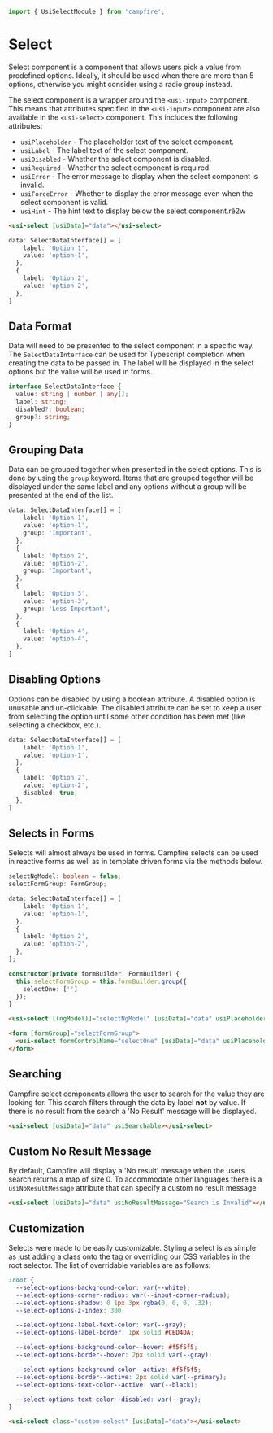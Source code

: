 ```ts
import { UsiSelectModule } from 'campfire';
```

# Select
Select component is a component that allows users pick a value from predefined options. Ideally, it should be used when there are more than 5 options, otherwise
you might consider using a radio group instead.

The select component is a wrapper around the `<usi-input>` component. This means that attributes specified in the `<usi-input>` component are also available in
the `<usi-select>` component. This includes the following attributes:

  * `usiPlaceholder` - The placeholder text of the select component.
  * `usiLabel` - The label text of the select component.
  * `usiDisabled` - Whether the select component is disabled.
  * `usiRequired` - Whether the select component is required.
  * `usiError` - The error message to display when the select component is invalid.
  * `usiForceError` - Whether to display the error message even when the select component is valid.
  * `usiHint` - The hint text to display below the select component.rê2w

```html
<usi-select [usiData]="data"></usi-select>
```

```ts
data: SelectDataInterface[] = [
    label: 'Option 1',
    value: 'option-1',
  },
  {
    label: 'Option 2',
    value: 'option-2',
  },
]
```

## Data Format
Data will need to be presented to the select component in a specific way. The `SelectDataInterface` can be used for Typescript completion when creating the
data to be passed in. The label will be displayed in the select options but the value will be used in forms.

```ts
interface SelectDataInterface {
  value: string | number | any[];
  label: string;
  disabled?: boolean;
  group?: string;
}
```

## Grouping Data
Data can be grouped together when presented in the select options. This is done by using the `group` keyword. Items that are grouped together will be displayed
under the same label and any options without a group will be presented at the end of the list.

```ts
data: SelectDataInterface[] = [
    label: 'Option 1',
    value: 'option-1',
    group: 'Important',
  },
  {
    label: 'Option 2',
    value: 'option-2',
    group: 'Important',
  },
  {
    label: 'Option 3',
    value: 'option-3',
    group: 'Less Important',
  },
  {
    label: 'Option 4',
    value: 'option-4',
  },
]
```

## Disabling Options
Options can be disabled by using a boolean attribute. A disabled option is unusable and un-clickable. The disabled attribute can be set to keep a user from
selecting the option until some other condition has been met (like selecting a checkbox, etc.).

```ts
data: SelectDataInterface[] = [
    label: 'Option 1',
    value: 'option-1',
  },
  {
    label: 'Option 2',
    value: 'option-2',
    disabled: true,
  },
]
```

## Selects in Forms
Selects will almost always be used in forms. Campfire selects can be used in reactive forms as well as in
template driven forms via the methods below.

```ts
selectNgModel: boolean = false;
selectFormGroup: FormGroup;

data: SelectDataInterface[] = [
    label: 'Option 1',
    value: 'option-1',
  },
  {
    label: 'Option 2',
    value: 'option-2',
  },
];

constructor(private formBuilder: FormBuilder) {
  this.selectFormGroup = this.formBuilder.group({
    selectOne: ['']
  });
}
```

```html
<usi-select [(ngModel)]="selectNgModel" [usiData]="data" usiPlaceholder="placeholder" usiLabel="label"></usi-select>

<form [formGroup]="selectFormGroup">
  <usi-select formControlName="selectOne" [usiData]="data" usiPlaceholder="placeholder" usiLabel="label"></usi-select>
</form>
```

## Searching
Campfire select components allows the user to search for the value they are looking for. This search filters through the data by label **not** by value. If
there is no result from the search a 'No Result' message will be displayed.

```html
<usi-select [usiData]="data" usiSearchable></usi-select>
```

## Custom No Result Message
By default, Campfire will display a 'No result' message when the users search returns a map of size 0. To accommodate other languages there is a
`usiNoResultMessage` attribute that can specify a custom no result message

```html
<usi-select [usiData]="data" usiNoResultMessage="Search is Invalid"></usi-select>
```

## Customization
Selects were made to be easily customizable. Styling a select is as simple as just adding a class onto the tag or
overriding our CSS variables in the root selector. The list of overridable variables are as follows:

```css
:root {
  --select-options-background-color: var(--white);
  --select-options-corner-radius: var(--input-corner-radius);
  --select-options-shadow: 0 1px 3px rgba(0, 0, 0, .32);
  --select-options-z-index: 300;

  --select-options-label-text-color: var(--gray);
  --select-options-label-border: 1px solid #CED4DA;

  --select-options-background-color--hover: #f5f5f5;
  --select-options-border--hover: 2px solid var(--gray);

  --select-options-background-color--active: #f5f5f5;
  --select-options-border--active: 2px solid var(--primary);
  --select-options-text-color--active: var(--black);

  --select-options-text-color--disabled: var(--gray);
}
```

```html
<usi-select class="custom-select" [usiData]="data"></usi-select>
```
